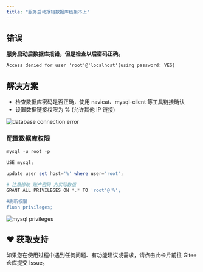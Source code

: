 ```yaml
---
title: "服务启动报错数据库链接不上"
---
```


## 错误

**服务启动后数据库报错，但是检查以后密码正确。**

```xml
Access denied for user 'root'@'localhost'(using password: YES)
```

## 解决方案

- 检查数据库密码是否正确，使用 navicat、mysql-client 等工具链接确认
- 设置数据链接权限为 % (允许其他 IP 链接)

![database connection error](/images/1669362980548-e96575da-b3d0-41e8-9b89-0074a816e2c5.png)

### 配置数据库权限

```powershell
mysql -u root -p

USE mysql;

update user set host='%' where user='root';

# 注意修改 账户密码 为实际数值
GRANT ALL PRIVILEGES ON *.* TO 'root'@'%';

#刷新权限
flush privileges;
```

![mysql privileges](/images/1637116427387-f17296b9-1438-4cd6-b3e1-3fe3b05c84a6.png)

## ♥️ 获取支持
<Card title="遇到问题？" horizontal icon="link" href="https://gitee.com/log4j/pig/issues">
  如果您在使用过程中遇到任何问题、有功能建议或需求，请点击此卡片前往 Gitee 仓库提交 Issue。
</Card>

